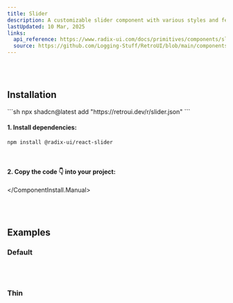 ```yaml
---
title: Slider
description: A customizable slider component with various styles and features.
lastUpdated: 10 Mar, 2025
links:
  api_reference: https://www.radix-ui.com/docs/primitives/components/slider#api-reference
  source: https://github.com/Logging-Stuff/RetroUI/blob/main/components/ui/Slider.tsx 
---
```


<ComponentShowcase name="switch-style-default" />
<br />
<br />

## Installation

<ComponentInstall>
  <ComponentInstall.Cli>
    ```sh
    npx shadcn@latest add "https://retroui.dev/r/slider.json"
    ```
  </ComponentInstall.Cli>
  <ComponentInstall.Manual>
  
#### 1. Install dependencies:

```sh
npm install @radix-ui/react-slider
```

<br />

#### 2. Copy the code 👇 into your project:

<ComponentSource name="slider" />

  </ComponentInstall.Manual>
</ComponentInstall>

<br />
<br />

## Examples

### Default

<ComponentShowcase name="switch-style-default" />
<br />
<br />

### Thin

<ComponentShowcase name="switch-style-thin" />
<br />
<br />

